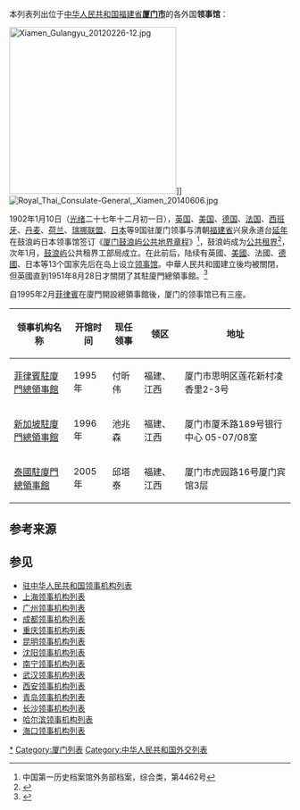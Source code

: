 本列表列出位于[[中华人民共和国|中华人民共和国]][[福建省|福建省]]'''[[厦门市|厦门市]]'''的各外国'''领事馆'''：

[[File:Xiamen_Gulangyu_20120226-12.jpg|299x299px]]]]
[[File:Royal_Thai_Consulate-General,_Xiamen_20140606.jpg|thumb]]

1902年1月10日（[[光绪|光绪]]二十七年十二月初一日），[[英国|英国]]、[[美国|美国]]、[[德国|德国]]、[[法国|法国]]、[[西班牙|西班牙]]、[[丹麦|丹麦]]、[[荷兰|荷兰]]、[[瑞挪联盟|瑞挪联盟]]、[[日本|日本]]等9国驻厦门领事与清朝[[福建省|福建省]]兴泉永道台[[延年|延年]]在鼓浪屿日本领事馆签订《[[厦门鼓浪屿公共地界章程|厦门鼓浪屿公共地界章程]]》<ref>中国第一历史档案馆外务部档案，综合类，第4462号</ref>，鼓浪屿成为[[鼓浪屿公共租界|公共租界]]<ref>{{Cite web |url=http://www.shixing.org.cn/book/u/4/archives/2008/68.htm |title=厦门古代史 |access-date=2022-03-04 |archive-date=2021-08-20 |archive-url=https://web.archive.org/web/20210820004838/http://www.shixing.org.cn/book/u/4/archives/2008/68.htm |dead-url=yes }}</ref>，次年1月，[[鼓浪屿|鼓浪屿]]公共租界工部局成立。在此前后，陆续有英國、[[美國駐廈門領事館|美國]]、法國、[[德國駐廈門領事館|德國]]、日本等13个国家先后在岛上设立[[领事馆|领事馆]]。中華人民共和國建立後均被關閉，但英國直到1951年8月28日才關閉了其駐廈門總領事館。<ref name="福建省情资料库">{{cite web|url=http://www.fjsq.gov.cn/showtext.asp?ToBook=146&index=12&|title=外国驻闽机构|publisher=福建省情资料库|accessdate=2015-04-01|archive-url=https://web.archive.org/web/20150402113854/http://www.fjsq.gov.cn/showtext.asp?ToBook=146&index=12&|archive-date=2015-04-02|dead-url=yes}}</ref>

自1995年2月[[菲律賓|菲律賓]]在廈門開設總領事館後，厦门的领事馆已有三座。

{| class="wikitable"
|-
! 领事机构名称 !! 开馆时间 !! 现任领事 !! 领区 !! 地址
|-
| {{PHI}} [[菲律賓駐廈門總領事館|菲律賓駐廈門總領事館]] ||1995年  ||付昕伟  || 福建、江西 ||厦门市思明区莲花新村凌香里2-3号 
|-
| {{SIN}} [[新加坡駐廈門總領事館|新加坡駐廈門總領事館]] ||1996年  ||池兆森  || 福建、江西 ||厦门市厦禾路189号银行中心 05-07/08室  
|-
| {{THA}} [[泰國駐廈門總領事館|泰國駐廈門總領事館]] ||2005年  ||邱塔泰  || 福建、江西 ||厦门市虎园路16号厦门宾馆3层 
|}

== 参考来源 ==
{{reflist|30em}}

== 参见 ==
* [[驻中华人民共和国领事机构列表|驻中华人民共和国领事机构列表]]
* [[上海领事机构列表|上海领事机构列表]]
* [[广州领事机构列表|广州领事机构列表]]
* [[成都领事机构列表|成都领事机构列表]]
* [[重庆领事机构列表|重庆领事机构列表]]
* [[昆明领事机构列表|昆明领事机构列表]]
* [[沈阳领事机构列表|沈阳领事机构列表]]
* [[南宁领事机构列表|南宁领事机构列表]]
* [[武汉领事机构列表|武汉领事机构列表]]
* [[西安领事机构列表|西安领事机构列表]]
* [[青岛领事机构列表|青岛领事机构列表]]
* [[长沙领事机构列表|长沙领事机构列表]]
* [[哈尔滨领事机构列表|哈尔滨领事机构列表]]
* [[海口领事机构列表|海口领事机构列表]]

[[Category:駐廈門領事機構|*]]
[[Category:厦门列表|Category:厦门列表]]
[[Category:中华人民共和国外交列表|Category:中华人民共和国外交列表]]